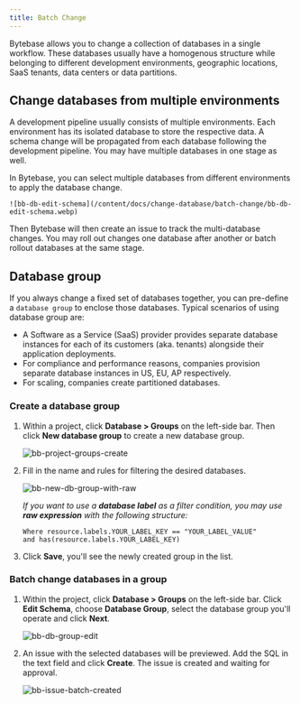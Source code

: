 ```yaml
---
title: Batch Change
---
```


<Card title="Tutorial: Batch Change with Database Group" icon="graduation-cap" href="/tutorials/batch-change-with-database-group" horizontal />

Bytebase allows you to change a collection of databases in a single workflow. These databases usually have a homogenous structure while belonging to different development environments, geographic locations, SaaS tenants, data centers or data partitions.

## Change databases from multiple environments

A development pipeline usually consists of multiple environments.
Each environment has its isolated database to store the respective data. A schema change will be propagated from each database following the development pipeline. You may have multiple databases in one stage as well.

In Bytebase, you can select multiple databases from different environments to apply the database change.

    ![bb-db-edit-schema](/content/docs/change-database/batch-change/bb-db-edit-schema.webp)

Then Bytebase will then create an issue to track the multi-database changes. You may roll out changes one database after another or batch rollout databases at the same stage.

## Database group

<PricingPlanBlock feature_name='BATCH_CHANGE' />

If you always change a fixed set of databases together, you can pre-define a `database group` to enclose those databases. Typical scenarios of using database group are:

- A Software as a Service (SaaS) provider provides separate database instances for each of its customers (aka. tenants) alongside their application deployments.
- For compliance and performance reasons, companies provision separate database instances in US, EU, AP respectively.
- For scaling, companies create partitioned databases.

### Create a database group

1. Within a project, click **Database > Groups** on the left-side bar. Then click **New database group** to create a new database group.

   ![bb-project-groups-create](/content/docs/change-database/batch-change/bb-project-groups-create.webp)

1. Fill in the name and rules for filtering the desired databases.

   ![bb-new-db-group-with-raw](/content/docs/change-database/batch-change/bb-new-db-group-with-raw.webp)

   _If you want to use a **database label** as a filter condition, you may use **raw expression** with the following structure:_

   ```
   Where resource.labels.YOUR_LABEL_KEY == "YOUR_LABEL_VALUE"
   and has(resource.labels.YOUR_LABEL_KEY)
   ```

1. Click **Save**, you'll see the newly created group in the list.

### Batch change databases in a group

1. Within the project, click **Database > Groups** on the left-side bar. Click **Edit Schema**, choose **Database Group**, select the database group you'll operate and click **Next**.

   ![bb-db-group-edit](/content/docs/change-database/batch-change/bb-db-group-edit.webp)

1. An issue with the selected databases will be previewed. Add the SQL in the text field and click **Create**. The issue is created and waiting for approval.

   ![bb-issue-batch-created](/content/docs/change-database/batch-change/bb-issue-batch-created.webp)
